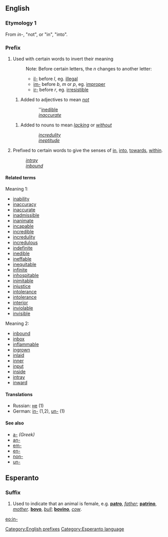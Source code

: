 ==English==
===Etymology 1===
From {{L.}} ''in-'', "not", or "in", "into".

===Prefix===
#Used with certain words to invert their meaning
#:Note: Before certain letters, the ''n'' changes to another letter:
#:*[[il-]] before ''l'', eg. [[illegal]]
#:*[[im-]] before ''b'', ''m'' or ''p'', eg. [[improper]]
#:*[[ir-]] before ''r'', eg. [[irresistible]]
##Added to adjectives to mean ''[[not]]''
#::''[[inedible]]
#::''[[inaccurate]]''
##Added to nouns to mean ''[[lack]]ing'' or ''[[without]]''
#::''[[incredulity]]''
#::''[[ineptitude]]''
#Prefixed to certain words to give the senses of [[in]], [[into]], [[towards]], [[within]].
#:''[[intray]]''
#:''[[inbound]]''

====Related terms====
Meaning 1:
*[[inability]]
*[[inaccuracy]]
*[[inaccurate]]
*[[inadmissible]]
*[[inanimate]]
*[[incapable]]
*[[incredible]]
*[[incredulity]]
*[[incredulous]]
*[[indefinite]]
*[[inedible]]
*[[ineffable]]
*[[inequitable]]
*[[infinite]]
*[[inhospitable]]
*[[inimitable]]
*[[injustice]]
*[[intolerance]]
*[[intolerance]]
*[[interior]]
*[[inviolable]]
*[[invisible]]
Meaning 2:
*[[inbound]]
*[[inbox]]
*[[inflammable]]
*[[ingrown]]
*[[inlaid]]
*[[inner]]
*[[input]]
*[[inside]]
*[[intray]]
*[[inward]]

====Translations====
*Russian: [[не]] (1)
*German: [[in-]] (1,2), [[un-]] (1)

====See also====
*[[a-]]  ''(Greek)''
*[[an-]]
*[[em-]]
*[[en-]]
*[[non-]]
*[[un-]]

[[Category:English prefixes]]

==Esperanto==
===Suffix===
# Used to indicate that an animal is female, e.g. '''[[patro]]''', ''[[father]]''; '''[[patrino]]''', ''[[mother]]''. '''[[bovo]]''', ''[[bull]]''; '''[[bovino]]''', ''[[cow]]''.

[[eo:in-]]
[[Category:Esperanto language]]
{{Universala Vortaro}}
